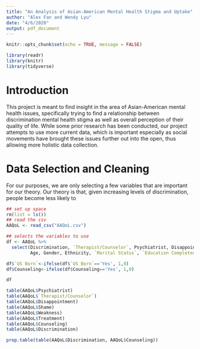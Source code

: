 ```yaml
---
title: "An Analysis of Asian-American Mental Health Stigma and Uptake"
author: "Alex Fan and Wendy Lyu"
date: "4/6/2020"
output: pdf_document
---
```


```r
knitr::opts_chunk$set(echo = TRUE, message = FALSE)
```

```r
library(readr)
library(knitr)
library(tidyverse)
```

# Introduction

This project is meant to find insight in the area of Asian-American mental health issues, specifically trying to find a relationship between discrimination mental health stigma as well as overall perception of their quality of life. While some prior research has been conducted, our project attempts to use more current data, which is important especially as social movements have brought these issues further out into the open, thus allowing more holistic data collection.

# Data Selection and Cleaning

For our purposes, we are only selecting a few variables that are important for our theory. Our theory is that, given increasing levels of discrimination, people become less likely to  
```r
## set up space
rm(list = ls())
## read the csv
AAQoL <- read_csv("AAQoL.csv")

## selects the variables to use
df <- AAQoL %>%
  select(Discrimination, `Therapist/Counselor`, Psychiatrist, Disappointment, Shame, Weakness, Treatment, Counseling,
         Age, Gender, Ethnicity, `Marital Status`, `Education Completed`, `US Born`, Income)

df$`US Born`<-ifelse(df$`US Born`=='Yes', 1,0)
df$Counseling<-ifelse(df$Counseling=='Yes', 1,0)

df
```




```r
table(AAQoL$Psychiatrist)
table(AAQoL$`Therapist/Counselor`)
table(AAQoL$Disappointment)
table(AAQoL$Shame)
table(AAQoL$Weakness)
table(AAQoL$Treatment)
table(AAQoL$Counseling)
table(AAQoL$Discrimination)

prop.table(table(AAQoL$Discrimination, AAQoL$Counseling))
```


